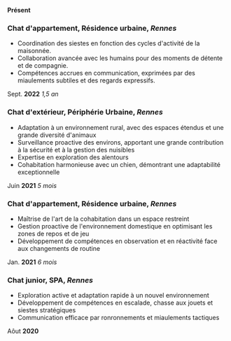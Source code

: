 **Présent**

### **Chat d'appartement**, Résidence urbaine, _Rennes_

- Coordination des siestes en fonction des cycles d'activité de la maisonnée.
- Collaboration avancée avec les humains pour des moments de détente et de compagnie.
- Compétences accrues en communication, exprimées par des miaulements subtiles et des regards expressifs.



Sept. **2022** _1,5 an_

### **Chat d'extérieur**, Périphérie Urbaine, _Rennes_

- Adaptation à un environnement rural, avec des espaces étendus et une grande diversité d'animaux
- Surveillance proactive des environs, apportant une grande contribution à la sécurité et à la gestion des nuisibles
- Expertise en exploration des alentours
- Cohabitation harmonieuse avec un chien, démontrant une adaptabilité exceptionnelle



Juin **2021** _5 mois_

### **Chat d'appartement**, Résidence urbaine, _Rennes_

- Maîtrise de l'art de la cohabitation dans un espace restreint
- Gestion proactive de l'environnement domestique en optimisant les zones de repos et de jeu
- Développement de compétences en observation et en réactivité face aux changements de routine



Jan. **2021** _6 mois_

### **Chat junior**, SPA, _Rennes_

- Exploration active et adaptation rapide à un nouvel environnement
- Développement de compétences en escalade, chasse aux jouets et siestes stratégiques
- Communication efficace par ronronnements et miaulements tactiques

Aôut **2020** _&nbsp;_
